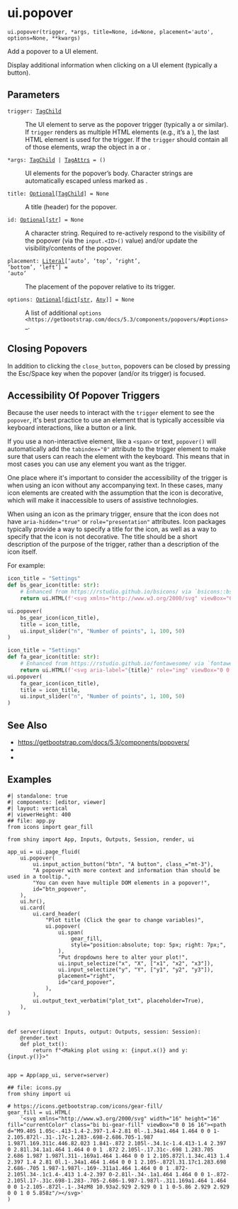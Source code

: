 # ui.popover { #shiny.ui.popover }

`ui.popover(trigger, *args, title=None, id=None, placement='auto', options=None, **kwargs)`

Add a popover to a UI element.

Display additional information when clicking on a UI element (typically a
button).

## Parameters

<code><span class="parameter-name">trigger</span><span class="parameter-annotation-sep">:</span> <span class="parameter-annotation">[TagChild](`htmltools.TagChild`)</span></code>

:   The UI element to serve as the popover trigger (typically a
    [](:func:`~shiny.ui.input_action_button`) or similar). If `trigger` renders as
    multiple HTML elements (e.g., it's a [](:func:`~shiny.ui.tags.TagList`)), the last
    HTML element is used for the trigger. If the `trigger` should contain all of
    those elements, wrap the object in a [](:func:`~shiny.ui.tags.div`) or
    [](:func:`~shiny.ui.tags.span`).

<code><span class="parameter-name">*args</span><span class="parameter-annotation-sep">:</span> <span class="parameter-annotation">[TagChild](`htmltools.TagChild`) \| [TagAttrs](`htmltools.TagAttrs`)</span> <span class="parameter-default-sep">=</span> <span class="parameter-default">()</span></code>

:   UI elements for the popover's body. Character strings are
    automatically escaped unless marked as [](:func:`~shiny.html`).

<code><span class="parameter-name">title</span><span class="parameter-annotation-sep">:</span> <span class="parameter-annotation">[Optional](`typing.Optional`)\[[TagChild](`htmltools.TagChild`)\]</span> <span class="parameter-default-sep">=</span> <span class="parameter-default">None</span></code>

:   A title (header) for the popover.

<code><span class="parameter-name">id</span><span class="parameter-annotation-sep">:</span> <span class="parameter-annotation">[Optional](`typing.Optional`)\[[str](`str`)\]</span> <span class="parameter-default-sep">=</span> <span class="parameter-default">None</span></code>

:   A character string. Required to re-actively respond to the visibility of the
    popover (via the `input.<ID>()` value) and/or update the visibility/contents of
    the popover.

<code><span class="parameter-name">placement</span><span class="parameter-annotation-sep">:</span> <span class="parameter-annotation">[Literal](`typing.Literal`)\['auto', 'top', 'right', 'bottom', 'left'\]</span> <span class="parameter-default-sep">=</span> <span class="parameter-default">'auto'</span></code>

:   The placement of the popover relative to its trigger.

<code><span class="parameter-name">options</span><span class="parameter-annotation-sep">:</span> <span class="parameter-annotation">[Optional](`typing.Optional`)\[[dict](`dict`)\[[str](`str`), [Any](`typing.Any`)\]\]</span> <span class="parameter-default-sep">=</span> <span class="parameter-default">None</span></code>

:   A list of additional
    `options <https://getbootstrap.com/docs/5.3/components/popovers/#options>`_.




## Closing Popovers


In addition to clicking the `close_button`, popovers can be closed by pressing the
Esc/Space key when the popover (and/or its trigger) is focused.



## Accessibility Of Popover Triggers


Because the user needs to interact with the `trigger` element to see the `popover`,
it&#x27;s best practice to use an element that is typically accessible via keyboard
interactions, like a button or a link.

If you use a non-interactive element, like a `<span>` or text, `popover()` will
automatically add the `tabindex="0"` attribute to the trigger element to make sure
that users can reach the element with the keyboard. This means that in most cases
you can use any element you want as the trigger.

One place where it&#x27;s important to consider the accessibility of the trigger is when
using an icon without any accompanying text. In these cases, many icon elements are
created with the assumption that the icon is decorative, which will make it
inaccessible to users of assistive technologies.

When using an icon as the primary trigger, ensure that the icon does not have
`aria-hidden="true"` or `role="presentation"` attributes. Icon packages typically
provide a way to specify a title for the icon, as well as a way to specify that the
icon is not decorative. The title should be a short description of the purpose of
the trigger, rather than a description of the icon itself.

For example:

```python
icon_title = "Settings"
def bs_gear_icon(title: str):
    # Enhanced from https://rstudio.github.io/bsicons/ via `bsicons::bs_icon(&quot;gear&quot;, title = icon_title)`
    return ui.HTML(f'<svg xmlns="http://www.w3.org/2000/svg" viewBox="0 0 16 16" class="bi bi-gear " style="height:1em;width:1em;fill:currentColor;" aria-hidden="true" role="img" ><title>{title}</title><path d="M8 4.754a3.246 3.246 0 1 0 0 6.492 3.246 3.246 0 0 0 0-6.492zM5.754 8a2.246 2.246 0 1 1 4.492 0 2.246 2.246 0 0 1-4.492 0z"></path><path d="M9.796 1.343c-.527-1.79-3.065-1.79-3.592 0l-.094.319a.873.873 0 0 1-1.255.52l-.292-.16c-1.64-.892-3.433.902-2.54 2.541l.159.292a.873.873 0 0 1-.52 1.255l-.319.094c-1.79.527-1.79 3.065 0 3.592l.319.094a.873.873 0 0 1 .52 1.255l-.16.292c-.892 1.64.901 3.434 2.541 2.54l.292-.159a.873.873 0 0 1 1.255.52l.094.319c.527 1.79 3.065 1.79 3.592 0l.094-.319a.873.873 0 0 1 1.255-.52l.292.16c1.64.893 3.434-.902 2.54-2.541l-.159-.292a.873.873 0 0 1 .52-1.255l.319-.094c1.79-.527 1.79-3.065 0-3.592l-.319-.094a.873.873 0 0 1-.52-1.255l.16-.292c.893-1.64-.902-3.433-2.541-2.54l-.292.159a.873.873 0 0 1-1.255-.52l-.094-.319zm-2.633.283c.246-.835 1.428-.835 1.674 0l.094.319a1.873 1.873 0 0 0 2.693 1.115l.291-.16c.764-.415 1.6.42 1.184 1.185l-.159.292a1.873 1.873 0 0 0 1.116 2.692l.318.094c.835.246.835 1.428 0 1.674l-.319.094a1.873 1.873 0 0 0-1.115 2.693l.16.291c.415.764-.42 1.6-1.185 1.184l-.291-.159a1.873 1.873 0 0 0-2.693 1.116l-.094.318c-.246.835-1.428.835-1.674 0l-.094-.319a1.873 1.873 0 0 0-2.692-1.115l-.292.16c-.764.415-1.6-.42-1.184-1.185l.159-.291A1.873 1.873 0 0 0 1.945 8.93l-.319-.094c-.835-.246-.835-1.428 0-1.674l.319-.094A1.873 1.873 0 0 0 3.06 4.377l-.16-.292c-.415-.764.42-1.6 1.185-1.184l.292.159a1.873 1.873 0 0 0 2.692-1.115l.094-.319z"></path></svg>')

ui.popover(
    bs_gear_icon(icon_title),
    title = icon_title,
    ui.input_slider("n", "Number of points", 1, 100, 50)
)
```

```python
icon_title = "Settings"
def fa_gear_icon(title: str):
    # Enhanced from https://rstudio.github.io/fontawesome/ via `fontawesome::fa(&quot;gear&quot;, a11y = &quot;sem&quot;, title = icon_title)`
    return ui.HTML(f'<svg aria-label="{title}" role="img" viewBox="0 0 512 512" style="height:1em;width:1em;vertical-align:-0.125em;margin-left:auto;margin-right:auto;font-size:inherit;fill:currentColor;overflow:visible;position:relative;"><title>{title}</title><path d="M495.9 166.6c3.2 8.7 .5 18.4-6.4 24.6l-43.3 39.4c1.1 8.3 1.7 16.8 1.7 25.4s-.6 17.1-1.7 25.4l43.3 39.4c6.9 6.2 9.6 15.9 6.4 24.6c-4.4 11.9-9.7 23.3-15.8 34.3l-4.7 8.1c-6.6 11-14 21.4-22.1 31.2c-5.9 7.2-15.7 9.6-24.5 6.8l-55.7-17.7c-13.4 10.3-28.2 18.9-44 25.4l-12.5 57.1c-2 9.1-9 16.3-18.2 17.8c-13.8 2.3-28 3.5-42.5 3.5s-28.7-1.2-42.5-3.5c-9.2-1.5-16.2-8.7-18.2-17.8l-12.5-57.1c-15.8-6.5-30.6-15.1-44-25.4L83.1 425.9c-8.8 2.8-18.6 .3-24.5-6.8c-8.1-9.8-15.5-20.2-22.1-31.2l-4.7-8.1c-6.1-11-11.4-22.4-15.8-34.3c-3.2-8.7-.5-18.4 6.4-24.6l43.3-39.4C64.6 273.1 64 264.6 64 256s.6-17.1 1.7-25.4L22.4 191.2c-6.9-6.2-9.6-15.9-6.4-24.6c4.4-11.9 9.7-23.3 15.8-34.3l4.7-8.1c6.6-11 14-21.4 22.1-31.2c5.9-7.2 15.7-9.6 24.5-6.8l55.7 17.7c13.4-10.3 28.2-18.9 44-25.4l12.5-57.1c2-9.1 9-16.3 18.2-17.8C227.3 1.2 241.5 0 256 0s28.7 1.2 42.5 3.5c9.2 1.5 16.2 8.7 18.2 17.8l12.5 57.1c15.8 6.5 30.6 15.1 44 25.4l55.7-17.7c8.8-2.8 18.6-.3 24.5 6.8c8.1 9.8 15.5 20.2 22.1 31.2l4.7 8.1c6.1 11 11.4 22.4 15.8 34.3zM256 336a80 80 0 1 0 0-160 80 80 0 1 0 0 160z"/></svg>')
ui.popover(
    fa_gear_icon(icon_title),
    title = icon_title,
    ui.input_slider("n", "Number of points", 1, 100, 50)
)
```



## See Also

* <https://getbootstrap.com/docs/5.3/components/popovers/>
* [](:func:`~shiny.ui.update_popover`)
* [](:func:`~shiny.ui.tooltip`)

## Examples


```shinylive-python
#| standalone: true
#| components: [editor, viewer]
#| layout: vertical
#| viewerHeight: 400
## file: app.py
from icons import gear_fill

from shiny import App, Inputs, Outputs, Session, render, ui

app_ui = ui.page_fluid(
    ui.popover(
        ui.input_action_button("btn", "A button", class_="mt-3"),
        "A popover with more context and information than should be used in a tooltip.",
        "You can even have multiple DOM elements in a popover!",
        id="btn_popover",
    ),
    ui.hr(),
    ui.card(
        ui.card_header(
            "Plot title (Click the gear to change variables)",
            ui.popover(
                ui.span(
                    gear_fill,
                    style="position:absolute; top: 5px; right: 7px;",
                ),
                "Put dropdowns here to alter your plot!",
                ui.input_selectize("x", "X", ["x1", "x2", "x3"]),
                ui.input_selectize("y", "Y", ["y1", "y2", "y3"]),
                placement="right",
                id="card_popover",
            ),
        ),
        ui.output_text_verbatim("plot_txt", placeholder=True),
    ),
)


def server(input: Inputs, output: Outputs, session: Session):
    @render.text
    def plot_txt():
        return f"<Making plot using x: {input.x()} and y: {input.y()}>"


app = App(app_ui, server=server)

## file: icons.py
from shiny import ui

# https://icons.getbootstrap.com/icons/gear-fill/
gear_fill = ui.HTML(
    '<svg xmlns="http://www.w3.org/2000/svg" width="16" height="16" fill="currentColor" class="bi bi-gear-fill" viewBox="0 0 16 16"><path d="M9.405 1.05c-.413-1.4-2.397-1.4-2.81 0l-.1.34a1.464 1.464 0 0 1-2.105.872l-.31-.17c-1.283-.698-2.686.705-1.987 1.987l.169.311c.446.82.023 1.841-.872 2.105l-.34.1c-1.4.413-1.4 2.397 0 2.81l.34.1a1.464 1.464 0 0 1 .872 2.105l-.17.31c-.698 1.283.705 2.686 1.987 1.987l.311-.169a1.464 1.464 0 0 1 2.105.872l.1.34c.413 1.4 2.397 1.4 2.81 0l.1-.34a1.464 1.464 0 0 1 2.105-.872l.31.17c1.283.698 2.686-.705 1.987-1.987l-.169-.311a1.464 1.464 0 0 1 .872-2.105l.34-.1c1.4-.413 1.4-2.397 0-2.81l-.34-.1a1.464 1.464 0 0 1-.872-2.105l.17-.31c.698-1.283-.705-2.686-1.987-1.987l-.311.169a1.464 1.464 0 0 1-2.105-.872l-.1-.34zM8 10.93a2.929 2.929 0 1 1 0-5.86 2.929 2.929 0 0 1 0 5.858z"/></svg>'
)

```

